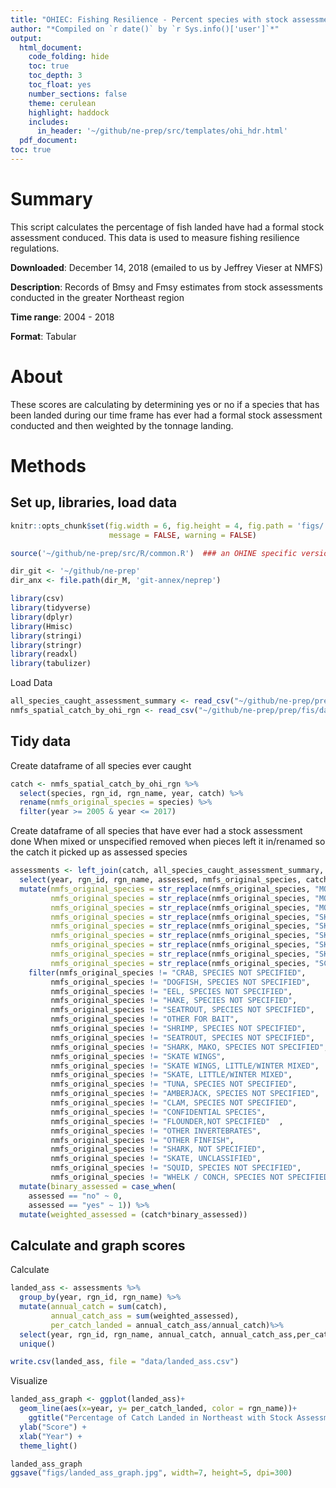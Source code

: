```yaml
---
title: "OHIEC: Fishing Resilience - Percent species with stock assessment prep"
author: "*Compiled on `r date()` by `r Sys.info()['user']`*"
output: 
  html_document:
    code_folding: hide
    toc: true
    toc_depth: 3
    toc_float: yes
    number_sections: false
    theme: cerulean
    highlight: haddock
    includes: 
      in_header: '~/github/ne-prep/src/templates/ohi_hdr.html'
  pdf_document:
toc: true
---
```


# Summary
This script calculates the percentage of fish landed have had a formal stock assessment conduced. This data is used to measure fishing resilience regulations.

**Downloaded**: December 14, 2018 (emailed to us by Jeffrey Vieser at NMFS)

**Description**:  Records of Bmsy and Fmsy estimates from stock assessments conducted in the greater Northeast region

**Time range**: 2004 - 2018

**Format**:  Tabular

# About
These scores are calculating by determining yes or no if a species that has been landed during our time frame has ever had a formal stock assessment conducted and then weighted by the tonnage landing. 

# Methods

## Set up, libraries, load data
``` r
knitr::opts_chunk$set(fig.width = 6, fig.height = 4, fig.path = 'figs/',
                      message = FALSE, warning = FALSE)

source('~/github/ne-prep/src/R/common.R')  ### an OHINE specific version of common.R

dir_git <- '~/github/ne-prep'
dir_anx <- file.path(dir_M, 'git-annex/neprep')

library(csv)
library(tidyverse)
library(dplyr)
library(Hmisc)
library(stringi)
library(stringr)
library(readxl)
library(tabulizer)
```

Load Data
```r
all_species_caught_assessment_summary <- read_csv("~/github/ne-prep/prep/fis/data/all_species_caught_assessment_summary.csv")
nmfs_spatial_catch_by_ohi_rgn <- read_csv("~/github/ne-prep/prep/fis/data/nmfs_spatial_catch_by_ohi_rgn.csv")
```

## Tidy data
Create dataframe of all species ever caught
```r
catch <- nmfs_spatial_catch_by_ohi_rgn %>% 
  select(species, rgn_id, rgn_name, year, catch) %>% 
  rename(nmfs_original_species = species) %>% 
  filter(year >= 2005 & year <= 2017)
```

Create dataframe of all species that have ever had a stock assessment done
When mixed or unspecified removed
when pieces left it in/renamed so the catch it picked up as assessed species
```r
assessments <- left_join(catch, all_species_caught_assessment_summary, by = c("nmfs_original_species")) %>% 
  select(year, rgn_id, rgn_name, assessed, nmfs_original_species, catch) %>% 
  mutate(nmfs_original_species = str_replace(nmfs_original_species, "MONK LIVERS",  "MONKFISH / ANGLERFISH / GOOSEFISH"),
         nmfs_original_species = str_replace(nmfs_original_species, "MONK HEADS", "MONKFISH / ANGLERFISH / GOOSEFISH"),
         nmfs_original_species = str_replace(nmfs_original_species, "MONK TAILS", "MONKFISH / ANGLERFISH / GOOSEFISH"),
         nmfs_original_species = str_replace(nmfs_original_species, "SKATE WINGS, LITTLE (SUMMER)",  "SKATE, LITTLE (SUMMER)"),
         nmfs_original_species = str_replace(nmfs_original_species, "SKATE WINGS, WINTER (BIG)", "SKATE, BIG (WINTER)"),
         nmfs_original_species = str_replace(nmfs_original_species, "SKATE WINGS, BARNDOOR", "SKATE, BARNDOOR"), 
         nmfs_original_species = str_replace(nmfs_original_species, "SKATE WINGS, SMOOTH", "SKATE, SMOOTH"),
         nmfs_original_species = str_replace(nmfs_original_species, "SKATE WINGS, THORNY", "SKATE, THORNY"),
         nmfs_original_species = str_replace(nmfs_original_species, "SCALLOPS/SHELLS", "SCALLOP, SEA")) %>% #this one is assessed an bay is not so maybe jsut remove this one
    filter(nmfs_original_species != "CRAB, SPECIES NOT SPECIFIED", 
         nmfs_original_species != "DOGFISH, SPECIES NOT SPECIFIED",
         nmfs_original_species != "EEL, SPECIES NOT SPECIFIED",
         nmfs_original_species != "HAKE, SPECIES NOT SPECIFIED",
         nmfs_original_species != "SEATROUT, SPECIES NOT SPECIFIED",
         nmfs_original_species != "OTHER FOR BAIT",
         nmfs_original_species != "SHRIMP, SPECIES NOT SPECIFIED",
         nmfs_original_species != "SEATROUT, SPECIES NOT SPECIFIED",
         nmfs_original_species != "SHARK, MAKO, SPECIES NOT SPECIFIED",
         nmfs_original_species != "SKATE WINGS",
         nmfs_original_species != "SKATE WINGS, LITTLE/WINTER MIXED",
         nmfs_original_species != "SKATE, LITTLE/WINTER MIXED",
         nmfs_original_species != "TUNA, SPECIES NOT SPECIFIED",
         nmfs_original_species != "AMBERJACK, SPECIES NOT SPECIFIED",
         nmfs_original_species != "CLAM, SPECIES NOT SPECIFIED",
         nmfs_original_species != "CONFIDENTIAL SPECIES",
         nmfs_original_species != "FLOUNDER,NOT SPECIFIED"  ,
         nmfs_original_species != "OTHER INVERTEBRATES",
         nmfs_original_species != "OTHER FINFISH",
         nmfs_original_species != "SHARK, NOT SPECIFIED",
         nmfs_original_species != "SKATE, UNCLASSIFIED",
         nmfs_original_species != "SQUID, SPECIES NOT SPECIFIED",
         nmfs_original_species != "WHELK / CONCH, SPECIES NOT SPECIFIED") %>% 
  mutate(binary_assessed = case_when(
    assessed == "no" ~ 0,
    assessed == "yes" ~ 1)) %>% 
  mutate(weighted_assessed = (catch*binary_assessed))
```

## Calculate and graph scores
Calculate
```r
landed_ass <- assessments %>% 
  group_by(year, rgn_id, rgn_name) %>% 
  mutate(annual_catch = sum(catch),
         annual_catch_ass = sum(weighted_assessed),
         per_catch_landed = annual_catch_ass/annual_catch)%>% 
  select(year, rgn_id, rgn_name, annual_catch, annual_catch_ass,per_catch_landed ) %>% 
  unique()
```

```r
write.csv(landed_ass, file = "data/landed_ass.csv")
```

Visualize
```r
landed_ass_graph <- ggplot(landed_ass)+
  geom_line(aes(x=year, y= per_catch_landed, color = rgn_name))+
    ggtitle("Percentage of Catch Landed in Northeast with Stock Assessments") +
  ylab("Score") +
  xlab("Year") +
  theme_light()

landed_ass_graph
ggsave("figs/landed_ass_graph.jpg", width=7, height=5, dpi=300)
```


